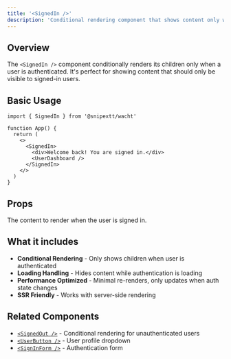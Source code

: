 ```yaml
---
title: '<SignedIn />'
description: 'Conditional rendering component that shows content only when user is authenticated'
---
```


## Overview

The `<SignedIn />` component conditionally renders its children only when a user is authenticated. It's perfect for showing content that should only be visible to signed-in users.

## Basic Usage

```tsx
import { SignedIn } from '@snipextt/wacht'

function App() {
  return (
    <>
      <SignedIn>
        <div>Welcome back! You are signed in.</div>
        <UserDashboard />
      </SignedIn>
    </>
  )
}
```

## Props

<ParamField path="children" type="React.ReactNode" required>
  The content to render when the user is signed in.
</ParamField>

## What it includes

- **Conditional Rendering** - Only shows children when user is authenticated
- **Loading Handling** - Hides content while authentication is loading
- **Performance Optimized** - Minimal re-renders, only updates when auth state changes
- **SSR Friendly** - Works with server-side rendering

## Related Components

- [`<SignedOut />`](/components/signed-out) - Conditional rendering for unauthenticated users
- [`<UserButton />`](/components/user-button) - User profile dropdown
- [`<SignInForm />`](/components/signin-form) - Authentication form